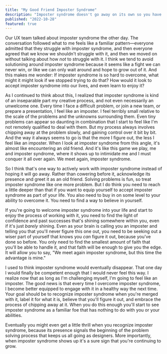 ```yaml
---
title: "My Good Friend Imposter Syndrome"
description: "Imposter syndrome doesn't go away on its own so you have to learn how to work with it."
published: "2022-10-28"
featured: true
---
```


Our UX team talked about imposter syndrome the other day. The conversation followed what to me feels like a familiar pattern—everyone admitted that they struggle with imposter syndrome, and then everyone agreed that we know we shouldn't struggle with it, and then we moved on without talking about how _not_ to struggle with it. I think we tend to avoid solutioning around imposter syndrome because it seems like a fight we can never win, or like we can only wait around and hope to grow out of it. And this makes me wonder: If imposter syndrome is so hard to overcome, what might it might look if we stopped trying to do that? How would it look to accept imposter syndrome into our lives, and even learn to enjoy it?

As I continued to think about this, I realized that imposter syndrome is kind of an inseparable part my creative process, and not even necessarily an unwelcome one. Every time I face a difficult problem, or join a new team, or prepare a presentation, I feel like an imposter. I feel terribly small relative to the scale of the problems and the unknowns surrounding them. Even tiny problems can appear so daunting in combination that I start to feel like I'm not remotely qualified to deal with them. But my process always involves chipping away at the problem slowly, and gaining control over it bit by bit. And the way it always seems to go is that the more I figure out, the less I feel like an imposter. When I look at imposter syndrome from this angle, it's almost like encountering an old friend. And it's like this game we play, me and imposter syndrome, where it shows up to intimidate me and I must conquer it all over again. We meet again, imposter syndrome.

So I think that's one way to actively work with imposter syndrome instead of hoping it will go away. Rather than cowering before it, acknowledge its presence and greet it as an old friend. Solving problems is fun, so treat imposter syndrome like one more problem. But I do think you need to reach a little deeper than that if you want to equip yourself to accept imposter syndrome as part of your life. You also need to buy in on some level to your ability to overcome it. You need to find a way to believe in yourself.

If you're going to welcome imposter syndrome into your life and start to enjoy the process of working with it, you need to find the light of confidence and past successes that's shining somewhere within you, even if it's just _barely_ shining. Even as your brain is calling you an imposter and telling you that you'll never figure this one out, you need to be seeking out a wiser part of yourself that knows you _can_ figure it out, because you've done so before. You only need to find the smallest amount of faith that you'll be able to handle it, and that faith will be enough to give you the edge. It will allow you to say, "We meet again imposter syndrome, but this time the advantage is mine."

I used to think imposter syndrome would eventually disappear. That one day I would finally be competent enough that I would never feel this way. I realize now that as long as I'm challenging myself, I'm going to feel like an imposter. The good news is that every time I overcome imposter syndrome, I become better equipped to engage with it in a healthy way the next time. Your goal should be to recognize imposter syndrome when you're merged with it, label it for what it is, believe that you'll figure it out, and embrace the process of chipping away at it. When you do this enough you'll start to see imposter syndrome as a familiar foe that has nothing to do with you or your abilities.

Eventually you might even get a little thrill when you recognize imposter syndrome, because its presence signals the beginning of the problem solving process that keeps us all going as designers. More importantly, when imposter syndrome shows up it's a sure sign that you're continuing to grow.

